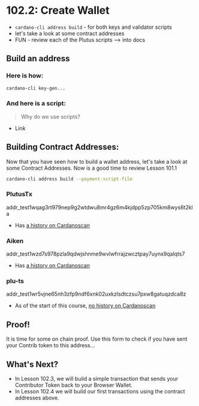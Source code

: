 # 102.2: Create Wallet
- `cardano-cli address build` - for both keys and validator scripts
- let's take a look at some contract addresses
- FUN - review each of the Plutus scripts --> into docs

## Build an address
### Here is how:
```bash
cardano-cli key-gen...
```

### And here is a script:
> Why do we use scripts?
- Link

## Building Contract Addresses:
Now that you have seen how to build a wallet address, let's take a look at some Contract Addresses. Now is a good time to review Lesson 101.1
```bash
cardano-cli address build --payment-script-file
```

### PlutusTx
addr_test1wqag3rt979nep9g2wtdwu8mr4gz6m4kjdpp5zp705km8wys6t2kla
- Has [a history on Cardanoscan](https://preprod.cardanoscan.io/address/addr_test1wqag3rt979nep9g2wtdwu8mr4gz6m4kjdpp5zp705km8wys6t2kla)

### Aiken
addr_test1wzd7s978pzla9qdwjshnme9wvlwfrrajzwcztpay7uynx9qalqts7
- Has [a history on Cardanoscan](https://preprod.cardanoscan.io/address/addr_test1wzd7s978pzla9qdwjshnme9wvlwfrrajzwcztpay7uynx9qalqts7)

### plu-ts
addr_test1wr5vjne65nh3zfp9ndf6xnk02uxkzlsdtczsu7pxw8gatuqzdca8z
- As of the start of this course, [no history on Cardanoscan](https://preprod.cardanoscan.io/address/addr_test1wr5vjne65nh3zfp9ndf6xnk02uxkzlsdtczsu7pxw8gatuqzdca8z)

## Proof!
It is time for some on chain proof. Use this form to check if you have sent your Contrib token to this address...

## What's Next?
- In Lesson 102.3, we will build a simple transaction that sends your Contributor Token back to your Browser Wallet.
- In Lesson 102.4 we will build our first transactions using the contract addresses above.

